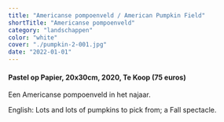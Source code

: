 ```yaml
---
title: "Americanse pompoenveld / American Pumpkin Field"
shortTitle: "Americanse pompoenveld"
category: "landschappen"
color: "white"
cover: "./pumpkin-2-001.jpg"
date: "2022-01-01"
---
```

    
#### Pastel op Papier, 20x30cm, 2020, Te Koop (75 euros)
Een Americanse pompoenveld in het najaar.
    

English: Lots and lots of pumpkins to pick from; a Fall spectacle.